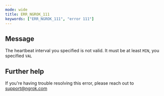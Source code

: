 ```yaml
---
mode: wide
title: ERR_NGROK_111
keywords: ["ERR_NGROK_111", "error 111"]
---
```


## Message

The heartbeat interval you specified is not valid.
It must be at least `MIN`, you specified `VAL`

## Further help

If you're having trouble resolving this error, please reach out to [support@ngrok.com](mailto:support@ngrok.com?subject=Help%20with%20ERR_NGROK_111)
